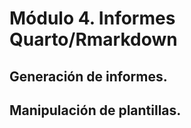 # Módulo 4. Informes Quarto/Rmarkdown 

## Generación de informes.  


## Manipulación de plantillas. 